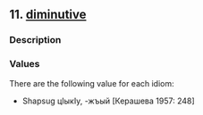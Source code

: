 ## 11. <a href =  'https://agricolamz.github.io/The_Circassian_Isoglosses_Database/11.html'>diminutive</a>
### Description



### Values
There are the following value for each idiom:

* Shapsug  цIыкIу, -жъый [Керашева 1957: 248] 

